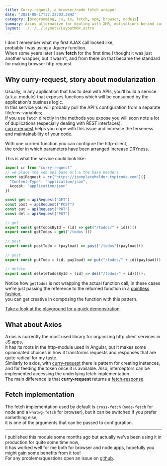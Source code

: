 ```yaml
---
title: Curry-request, a browser/node fetch wrapper 
date: '2021-08-17T22:32:03.284Z'
category: [programming, js, ts, fetch, npm, browser, nodejs]
summary: Axios alternative for dealing with XHR, motivations behind curry-request
layout: ../../../layouts/LayoutMdx.astro
---
```



I don't remember what my first AJAX call looked like,  
probably I was using a Jquery function.  
When some years later I saw __fetch__ for the first time I thought it was just another wrapper, but it wasn't, and from there on that became the standard for making browser http request.


## Why curry-request, story about modularization
Usually, in any application that has to deal with APIs, you'll build a service (a.k.a. module) that exposes functions which will be consumed by the application's business logic.  
In this service you will probably pull the API's configuration from a separate file/env-variables;  
if you use `fetch` directly in the methods you expose you will soon note a lot of duplications (especially dealing with REST interfaces).  
[curry-request](https://www.npmjs.com/package/curry-request) helps you cope with this issue and increase the terseness and maintainability of your code.

With one curried function you can configure the http-client,  
the order in which parameters have been arranged increase [DRYness](https://en.wikipedia.org/wiki/Don%27t_repeat_yourself).  

This is what the service could look like:
```ts
import cr from "curry-request"
// we place the web api base url & the base headers
const apiRequest = cr("https://jsonplaceholder.typicode.com")({
  "Content-Type": "application/json",
  Accept: "application/json"
})

const get = apiRequest("GET")
const post = apiRequest("POST")
const put = apiRequest("PUT")
const del = apiRequest("PUT")

// get                                                                                                                                                                                                                                    
export const getTodosById = (id) => get("/todos/" + id)()()                                                                                                                                                                            
export const getTodos = get('/todos')()
                                                                                                                                                                                                                                          
// post                                                                                                                                                                                                                                   
export const postTodo = (payload) => post("/todos")(payload)()                                                                                                                                                                         
                                                                                                                                                                                                                                          
// post                                                                                                                                                                                                                                   
export const putTodo = (id, payload) => put("/todos/" + id)(payload)()                                                                                                                                                                           
                                                                                                                                                                                                                                          
// delete                                                                                                                                                                                                                                 
export const deleteTodosById = (id) => del("/todos/" + id)()();

```

Notice how `getTodos` is not wrapping the actual function call, in these cases we're just passing the reference to the returned function in a [pointless fashion](https://en.wikipedia.org/wiki/Tacit_programming),  
you can get creative in composing the function with this pattern.


[Take a look at the playground for a quick demonstration](https://fracalo.github.io/curry-request/#random-examples).


## What about Axios
Axios is currently the most used library for organizing http client services in JS apps,  
it has its roots in the http-module used in Angular, but it makes some opinionated choices in how it transforms requests and responses that are quite radical for my taste.  
Similarly to axios, with [curry-request](https://www.npmjs.com/package/curry-request) there is pattern for creating instances, and for feeding the token once it is available.
Also, interceptors can be implemented accessing the underlying fetch implementation.  
The main difference is that __curry-request__ returns a [fetch-response](https://developer.mozilla.org/en-US/docs/Web/API/Response).



## Fetch implementation
The fetch implementation used by default is `cross-fetch` (`node-fetch` for node and a `whatwg-fetch` for browser), but it can be switched if you prefer something else;  
it is one of the arguments that can be passed to configuration.  


--- 

I published this module some months ago but actually we've been using it in production for quite some time now,   
it has worked well for me both for browser and node apps, hopefully you might gain some benefits from it too!  
For any problems/questions open an issue on [github](https://github.com/fracalo/curry-request).



